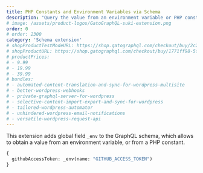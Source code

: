 ```yaml
---
title: PHP Constants and Environment Variables via Schema
description: "Query the value from an environment variable or PHP constant."
# image: /assets/product-logos/GatoGraphQL-suki-extension.png
order: 0
# order: 2300
category: 'Schema extension'
# shopProductTestModeURL: https://shop.gatographql.com/checkout/buy/2c20e69d-5af3-43fc-b5bc-b3534d175af2
# shopProductURL: https://shop.gatographql.com/checkout/buy/1771ff98-5fc8-428b-a24d-b3f9bb63360d
# productPrices:
# - 9.99
# - 19.99
# - 39.99
# bundles:
# - automated-content-translation-and-sync-for-wordpress-multisite
# - better-wordpress-webhooks
# - private-graphql-server-for-wordpress
# - selective-content-import-export-and-sync-for-wordpress
# - tailored-wordpress-automator
# - unhindered-wordpress-email-notifications
# - versatile-wordpress-request-api
---
```


This extension adds global field `_env` to the GraphQL schema, which allows to obtain a value from an environment variable, or from a PHP constant.

```graphql
{
  githubAccessToken: _env(name: "GITHUB_ACCESS_TOKEN")
}
```

